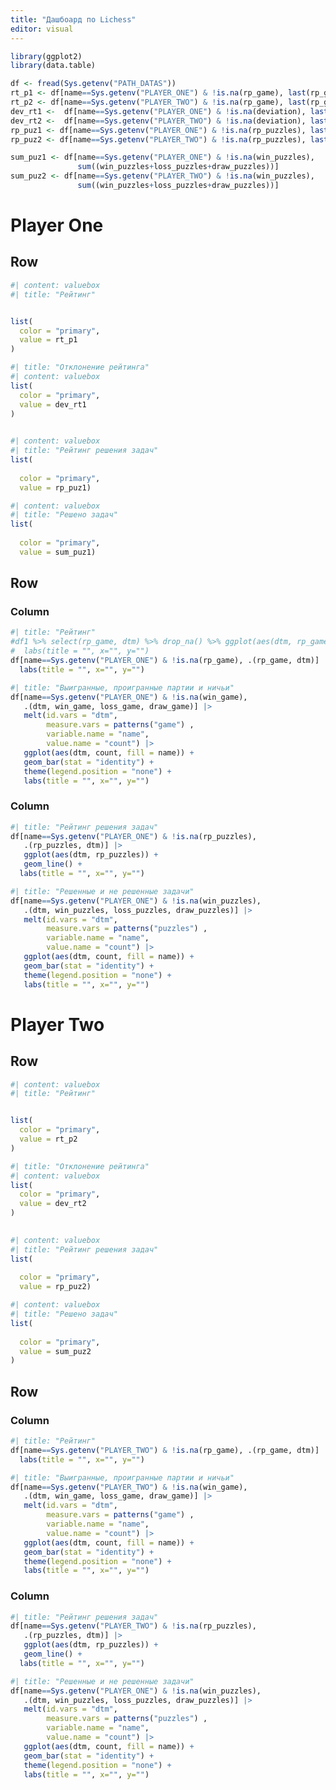 ```yaml
---
title: "Дашбоард по Lichess"
editor: visual
---
```


```r
library(ggplot2)
library(data.table)
```

```r
df <- fread(Sys.getenv("PATH_DATAS"))
rt_p1 <- df[name==Sys.getenv("PLAYER_ONE") & !is.na(rp_game), last(rp_game)]
rt_p2 <- df[name==Sys.getenv("PLAYER_TWO") & !is.na(rp_game), last(rp_game)]
dev_rt1 <-  df[name==Sys.getenv("PLAYER_ONE") & !is.na(deviation), last(deviation)]
dev_rt2 <-  df[name==Sys.getenv("PLAYER_TWO") & !is.na(deviation), last(deviation)]
rp_puz1 <- df[name==Sys.getenv("PLAYER_ONE") & !is.na(rp_puzzles), last(rp_puzzles)]
rp_puz2 <- df[name==Sys.getenv("PLAYER_TWO") & !is.na(rp_puzzles), last(rp_puzzles)]

sum_puz1 <- df[name==Sys.getenv("PLAYER_ONE") & !is.na(win_puzzles),
               sum((win_puzzles+loss_puzzles+draw_puzzles))]
sum_puz2 <- df[name==Sys.getenv("PLAYER_TWO") & !is.na(win_puzzles),
               sum((win_puzzles+loss_puzzles+draw_puzzles))]
```

# Player One

## Row

```r
#| content: valuebox
#| title: "Рейтинг"


list(
  color = "primary",
  value = rt_p1
)

```

```r
#| title: "Отклонение рейтинга"
#| content: valuebox
list(
  color = "primary",
  value = dev_rt1
)      
  
```

```r
#| content: valuebox
#| title: "Рейтинг решения задач"
list(
  
  color = "primary",
  value = rp_puz1)

```

```r
#| content: valuebox
#| title: "Решено задач"
list(
  
  color = "primary",
  value = sum_puz1)
```

## Row

### Column {.tabset}

```r
#| title: "Рейтинг"
#df1 %>% select(rp_game, dtm) %>% drop_na() %>% ggplot(aes(dtm, rp_game)) + geom_line() +
#  labs(title = "", x="", y="")
df[name==Sys.getenv("PLAYER_ONE") & !is.na(rp_game), .(rp_game, dtm)] |>  ggplot(aes(dtm, rp_game)) + geom_line() +
  labs(title = "", x="", y="")
```

```r
#| title: "Выигранные, проигранные партии и ничьи"
df[name==Sys.getenv("PLAYER_ONE") & !is.na(win_game),
   .(dtm, win_game, loss_game, draw_game)] |>
   melt(id.vars = "dtm",
        measure.vars = patterns("game") ,
        variable.name = "name",
        value.name = "count") |> 
   ggplot(aes(dtm, count, fill = name)) +
   geom_bar(stat = "identity") +
   theme(legend.position = "none") +
   labs(title = "", x="", y="")
```

### Column {.tabset}

```r
#| title: "Рейтинг решения задач"
df[name==Sys.getenv("PLAYER_ONE") & !is.na(rp_puzzles),
   .(rp_puzzles, dtm)] |>
   ggplot(aes(dtm, rp_puzzles)) +
   geom_line() +
  labs(title = "", x="", y="")
```

```r
#| title: "Решенные и не решенные задачи"
df[name==Sys.getenv("PLAYER_ONE") & !is.na(win_puzzles),
   .(dtm, win_puzzles, loss_puzzles, draw_puzzles)] |>
   melt(id.vars = "dtm",
        measure.vars = patterns("puzzles") ,
        variable.name = "name",
        value.name = "count") |> 
   ggplot(aes(dtm, count, fill = name)) +
   geom_bar(stat = "identity") +
   theme(legend.position = "none") +
   labs(title = "", x="", y="")
```

# Player Two

## Row

```r
#| content: valuebox
#| title: "Рейтинг"


list(
  color = "primary",
  value = rt_p2
)

```

```r
#| title: "Отклонение рейтинга"
#| content: valuebox
list(
  color = "primary",
  value = dev_rt2
)      
  
```

```r
#| content: valuebox
#| title: "Рейтинг решения задач"
list(
  
  color = "primary",
  value = rp_puz2)

```

```r
#| content: valuebox
#| title: "Решено задач"
list(
  
  color = "primary",
  value = sum_puz2
)
```

## Row

### Column {.tabset}

```r
#| title: "Рейтинг"
df[name==Sys.getenv("PLAYER_TWO") & !is.na(rp_game), .(rp_game, dtm)] |>  ggplot(aes(dtm, rp_game)) + geom_line() +
  labs(title = "", x="", y="")
```

```r
#| title: "Выигранные, проигранные партии и ничьи"
df[name==Sys.getenv("PLAYER_TWO") & !is.na(win_game),
   .(dtm, win_game, loss_game, draw_game)] |>
   melt(id.vars = "dtm",
        measure.vars = patterns("game") ,
        variable.name = "name",
        value.name = "count") |> 
   ggplot(aes(dtm, count, fill = name)) +
   geom_bar(stat = "identity") +
   theme(legend.position = "none") +
   labs(title = "", x="", y="")
```

### Column {.tabset}

```r
#| title: "Рейтинг решения задач"
df[name==Sys.getenv("PLAYER_TWO") & !is.na(rp_puzzles),
   .(rp_puzzles, dtm)] |>
   ggplot(aes(dtm, rp_puzzles)) +
   geom_line() +
  labs(title = "", x="", y="")
```

```r
#| title: "Решенные и не решенные задачи"
df[name==Sys.getenv("PLAYER_ONE") & !is.na(win_puzzles),
   .(dtm, win_puzzles, loss_puzzles, draw_puzzles)] |>
   melt(id.vars = "dtm",
        measure.vars = patterns("puzzles") ,
        variable.name = "name",
        value.name = "count") |> 
   ggplot(aes(dtm, count, fill = name)) +
   geom_bar(stat = "identity") +
   theme(legend.position = "none") +
   labs(title = "", x="", y="")
```

